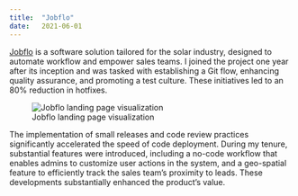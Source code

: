 ```yaml
---
title:  "Jobflo"
date:   2021-06-01
---
```


[Jobflo](https://www.jobflo.co/) is a software solution tailored for the solar industry, 
designed to automate workflow and empower sales teams. I joined the project one year after 
its inception and was tasked with establishing a Git flow, enhancing quality assurance, 
and promoting a test culture. These initiatives led to an 80% reduction in hotfixes.

![Jobflo landing page visualization](jobflo.png)

The implementation of small releases and code review practices significantly accelerated 
the speed of code deployment. During my tenure, substantial features were introduced, 
including a no-code workflow that enables admins to customize user actions in the system, 
and a geo-spatial feature to efficiently track the sales team's proximity to leads. 
These developments substantially enhanced the product's value.
